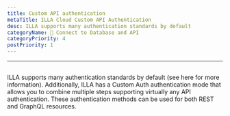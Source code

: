 ```yaml
---
title: Custom API authentication
metaTitle: ILLA Cloud Custom API Authentication
desc: ILLA supports many authentication standards by default
categoryName: 📲 Connect to Database and API
categoryPriority: 4
postPriority: 1
---
```

---

## <h2 hidden>Custom API authentication</h2>

ILLA supports many authentication standards by default (see here for more information). 
Additionally, ILLA has a Custom Auth authentication mode that allows you to combine multiple steps supporting virtually any API authentication. 
These authentication methods can be used for both REST and GraphQL resources.
